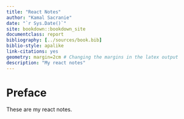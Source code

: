 ```yaml
--- 
title: "React Notes"
author: "Kamal Sacranie"
date: "`r Sys.Date()`"
site: bookdown::bookdown_site
documentclass: report
bibliography: [../sources/book.bib]
biblio-style: apalike
link-citations: yes
geometry: margin=2cm # Changing the margins in the latex output
description: "My react notes"
---
```


# Preface {-}

These are my react notes.
